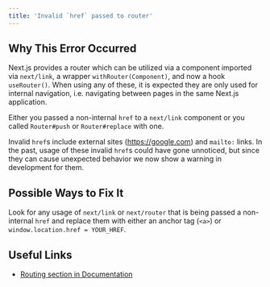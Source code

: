 ```yaml
---
title: 'Invalid `href` passed to router'
---
```


## Why This Error Occurred

Next.js provides a router which can be utilized via a component imported via `next/link`, a wrapper `withRouter(Component)`, and now a hook `useRouter()`.
When using any of these, it is expected they are only used for internal navigation, i.e. navigating between pages in the same Next.js application.

Either you passed a non-internal `href` to a `next/link` component or you called `Router#push` or `Router#replace` with one.

Invalid `href`s include external sites (https://google.com) and `mailto:` links. In the past, usage of these invalid `href`s could have gone unnoticed, but since they can cause unexpected behavior we now show a warning in development for them.

## Possible Ways to Fix It

Look for any usage of `next/link` or `next/router` that is being passed a non-internal `href` and replace them with either an anchor tag (`<a>`) or `window.location.href = YOUR_HREF`.

## Useful Links

- [Routing section in Documentation](/docs/pages/building-your-application/routing)
